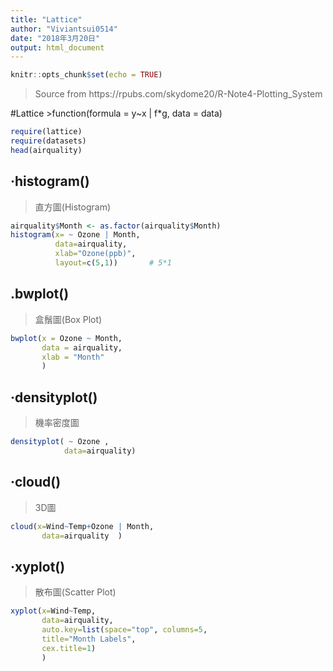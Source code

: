---
title: "Lattice"
author: "Viviantsui0514"
date: "2018年3月20日"
output: html_document
---

```{r setup, include=FALSE}
knitr::opts_chunk$set(echo = TRUE)
```

>Source from https://rpubs.com/skydome20/R-Note4-Plotting_System

#Lattice
>function(formula = y~x | f*g, data = data)
```{r}
require(lattice)
require(datasets)
head(airquality)
```

## ‧histogram()
>直方圖(Histogram)
```{r}
airquality$Month <- as.factor(airquality$Month)
histogram(x= ~ Ozone | Month,  
          data=airquality,     
          xlab="Ozone(ppb)",  
          layout=c(5,1))       # 5*1
```

## .bwplot()
>盒鬚圖(Box Plot)
```{r}
bwplot(x = Ozone ~ Month,      
       data = airquality,     
       xlab = "Month"         
       )
```

## ‧densityplot()
>機率密度圖
```{r}
densityplot( ~ Ozone ,      
            data=airquality)
```
 
## ‧cloud()
>3D圖
```{r}
cloud(x=Wind~Temp+Ozone | Month, 
       data=airquality  )
```

## ‧xyplot()
>散布圖(Scatter Plot)
```{r}
xyplot(x=Wind~Temp,         
       data=airquality,    
       auto.key=list(space="top", columns=5,           
       title="Month Labels", 
       cex.title=1)          
       )
```
